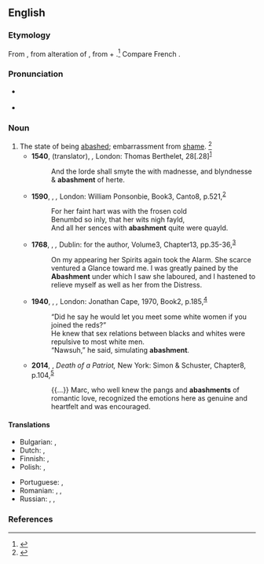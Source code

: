 ==English==

===Etymology===
From {{inh|en|enm|abaishment}}, from {{der|en|frm|abaissement||astonishment}} alteration of {{m|frm|esbaissement}}, from {{m|frm|esbaiss}} + {{m|frm|-ment}}.<ref>{{R:MW3 1976|page=2}}</ref> Compare French {{m|fr|ébahissement}}.

===Pronunciation===
* {{a|RP}} {{IPA|/əˈbæʃ.mənt/|lang=en}}
* {{a|GenAm}} {{IPA|/əˈbæʃ.mənt/|lang=en}}

===Noun===
{{en-noun|~}}

# The state of being [[abashed]]; embarrassment from [[shame]]. {{defdate|First attested from 1350 to 1470.}}<ref>{{R:SOED5|page=2}}</ref>
#* '''1540''', {{w|Myles Coverdale}} (translator), ''{{w|Great Bible|The Byble in Englyshe}},'' London: Thomas Berthelet, {{w|Deuteronomy}} 28[.28]<sup>[http://name.umdl.umich.edu/A10405.0001.001]</sup>
#*: And the lorde shall smyte the with madnesse, and blyndnesse & '''abashment''' of herte.
#* '''1590''', {{w|Edmund Spenser}}, ''{{w|The Faerie Queene}},'' London: William Ponsonbie, Book{{nbsp}}3, Canto{{nbsp}}8, p.{{nbsp}}521,<sup>[http://name.umdl.umich.edu/A12777.0001.001]</sup>
#*: For her faint hart was with the frosen cold
#*: Benumbd so inly, that her wits nigh fayld,
#*: And all her sences with '''abashment''' quite were quayld.
#* '''1768''', {{w|Henry Brooke (writer)|Henry Brooke}}, ''{{w|The Fool of Quality}},'' Dublin: for the author, Volume{{nbsp}}3, Chapter{{nbsp}}13, pp.{{nbsp}}35-36,<sup>[http://name.umdl.umich.edu/004836069.0001.003]</sup>
#*: On my appearing her Spirits again took the Alarm. She scarce ventured a Glance toward me. I was greatly pained by the '''Abashment''' under which I saw she laboured, and I hastened to relieve myself as well as her from the Distress.
#* '''1940''', {{w|Richard Wright (author)|Richard Wright}}, ''{{w|Native Son}},'' London: Jonathan Cape, 1970, Book{{nbsp}}2, p.{{nbsp}}185,<sup>[https://archive.org/details/in.ernet.dli.2015.499539/page/n221]</sup>
#*: “Did he say he would let you meet some white women if you joined the reds?”
#*: He knew that sex relations between blacks and whites were repulsive to most white men.
#*: “Nawsuh,” he said, simulating '''abashment'''.
#* '''2014''', {{w|Don Gutteridge (writer)|Don Gutteridge}}, ''Death of a Patriot,'' New York: Simon & Schuster, Chapter{{nbsp}}8, p.{{nbsp}}104,<sup>[https://archive.org/details/deathofpatriotma0000gutt]</sup>
#*: {{...}} Marc, who well knew the pangs and '''abashments''' of romantic love, recognized the emotions here as genuine and heartfelt and was encouraged.

====Translations====
{{trans-top|the state of being abashed; confusion from shame}}
* Bulgarian: {{t|bg|засраменост|sc=Cyrl}}, {{t+|bg|смущение|sc=Cyrl}}
* Dutch: {{t+|nl|verlegenheid|f}}, {{t|nl|moeilijk parket}}
* Finnish: {{t+|fi|häpeä}}, {{t+|fi|hämminki}}
* Polish: {{t+|pl|zmieszanie|n}}, {{t+|pl|zakłopotanie|n}}
{{trans-mid}}
* Portuguese: {{t+|pt|confusão}}, {{t+|pt|vergonha}}
* Romanian: {{t+|ro|jenă|f}}, {{t+|ro|rușine|f}}, {{t+|ro|rușinare|f}}
* Russian: {{t+|ru|расте́рянность|f}}, {{t+|ru|смуще́ние|n}}, {{t+|ru|замеша́тельство|n}}
{{trans-bottom}}

===References===
<references/>